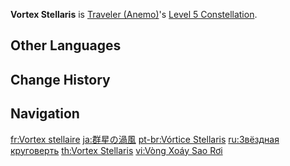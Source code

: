 {{Constellation Infobox
|image       = Constellation Vortex Stellaris.png
|description = Increases the Level of [[Palm Vortex]] by 3.<br />Maximum upgrade level is 15.
|level       = 5
|character   = Traveler (Anemo)
|utility1    = Talent Level Increase
|utility2    = Elemental Skill Level Increase
}}
'''Vortex Stellaris''' is [[Traveler (Anemo)]]'s [[Level 5 Constellation]].

==Other Languages==
{{Other Languages
|en      = Vortex Stellaris
|en_tl   = Stellar Vortex
|en_lang = la
|zhs     = 群星的涡风
|zhs_rm  = Qúnxīng de Wō Fēng
|zht     = 群星的渦風
|zht_rm  = Qúnxīng de Wō Fēng
|zh_tl   = Stellar Vortex
|ja      = 群星の渦風
|ja_rm   = Gensei no Kafuu
|ja_tl   = Stellar Wind Vortex
|ko      = 뭇별의 소용돌이
|ko_rm   = Mutbyeol-ui Soyongdori
|ko_tl   = Stellar Vortex
|es      = Vórtice Stellaris
|es_tl   = Vortex Stellaris
|fr      = Vortex stellaire
|fr_tl   = Stellar Vortex
|ru      = Звёздная круговерть
|ru_tl   = Stellar Vortex
|th      = Vortex Stellaris
|vi      = Vòng Xoáy Sao Rơi
|vi_tl   = Stellar Vortex
|de      = Vortex Stellaris
|id      = Vortex Stellaris
|pt      = Vórtice Stellaris
|pt_tl   = Vortex Stellaris
|tr      = Yıldız Girdabı
|tr_tl   = 
|it      = Vortex stellaris
}}

==Change History==
{{Change History|1.0}}

==Navigation==
{{Talent Navbox|Traveler (Anemo)}}

[[fr:Vortex stellaire]]
[[ja:群星の渦風]]
[[pt-br:Vórtice Stellaris]]
[[ru:Звёздная круговерть]]
[[th:Vortex Stellaris]]
[[vi:Vòng Xoáy Sao Rơi]]